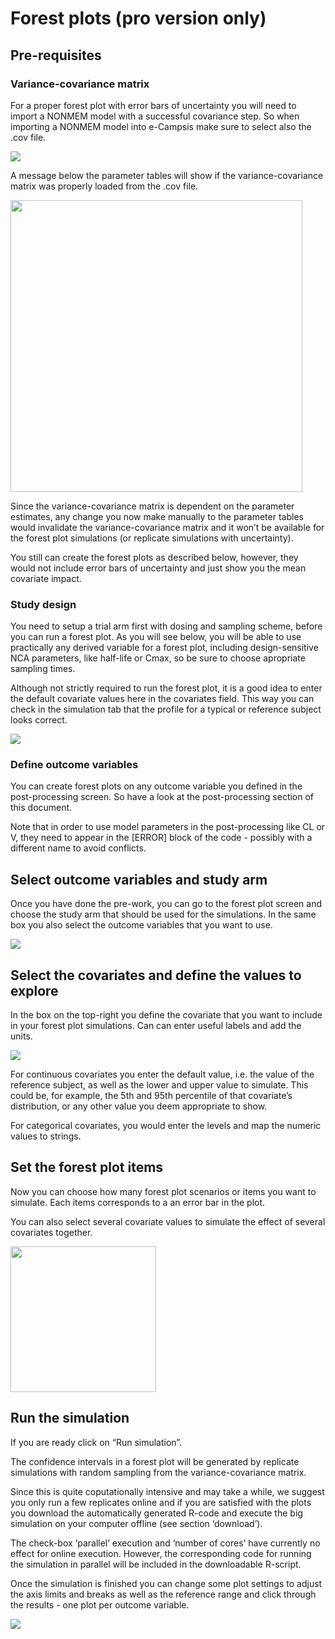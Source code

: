 # Forest plots (pro version only)

## Pre-requisites

### Variance-covariance matrix

For a proper forest plot with error bars of uncertainty you will need to import a NONMEM model with a successful covariance step. So when importing a NONMEM model into e-Campsis make sure to select also the .cov file.

![](pictures/import_cov_file.png)

A message below the parameter tables will show if the variance-covariance matrix was properly loaded from the .cov file.

![](pictures/cov_message.png){width="467"}

Since the variance-covariance matrix is dependent on the parameter estimates, any change you now make manually to the parameter tables would invalidate the variance-covariance matrix and it won't be available for the forest plot simulations (or replicate simulations with uncertainty).

You still can create the forest plots as described below, however, they would not include error bars of uncertainty and just show you the mean covariate impact.

### Study design

You need to setup a trial arm first with dosing and sampling scheme, before you can run a forest plot. As you will see below, you will be able to use practically any derived variable for a forest plot, including design-sensitive NCA parameters, like half-life or Cmax, so be sure to choose apropriate sampling times.

Although not strictly required to run the forest plot, it is a good idea to enter the default covariate values here in the covariates field. This way you can check in the simulation tab that the profile for a typical or reference subject looks correct.

![](pictures/design_forest_plot.png)

### Define outcome variables

You can create forest plots on any outcome variable you defined in the post-processing screen. So have a look at the post-processing section of this document.

Note that in order to use model parameters in the post-processing like CL or V, they need to appear in the [ERROR] block of the code - possibly with a different name to avoid conflicts.

## Select outcome variables and study arm

Once you have done the pre-work, you can go to the forest plot screen and choose the study arm that should be used for the simulations. In the same box you also select the outcome variables that you want to use.

![](pictures/forest_plots_arms.png)

## Select the covariates and define the values to explore

In the box on the top-right you define the covariate that you want to include in your forest plot simulations. Can can enter useful labels and add the units.

![](pictures/forest_plot_covar_definition.png)

For continuous covariates you enter the default value, i.e. the value of the reference subject, as well as the lower and upper value to simulate. This could be, for example, the 5th and 95th percentile of that covariate's distribution, or any other value you deem appropriate to show.

For categorical covariates, you would enter the levels and map the numeric values to strings.

## Set the forest plot items

Now you can choose how many forest plot scenarios or items you want to simulate. Each items corresponds to a an error bar in the plot.

You can also select several covariate values to simulate the effect of several covariates together.

![](pictures/forest_plot_items.png){width="233"}

## Run the simulation

If you are ready click on "Run simulation".

The confidence intervals in a forest plot will be generated by replicate simulations with random sampling from the variance-covariance matrix.

Since this is quite coputationally intensive and may take a while, we suggest you only run a few replicates online and if you are satisfied with the plots you download the automatically generated R-code and execute the big simulation on your computer offline (see section 'download').

The check-box 'parallel' execution and 'number of cores' have currently no effect for online execution. However, the corresponding code for running the simulation in parallel will be included in the downloadable R-script.

Once the simulation is finished you can change some plot settings to adjust the axis limits and breaks as well as the reference range and click through the results - one plot per outcome variable.

![](pictures/forest_plot_plot.png)

